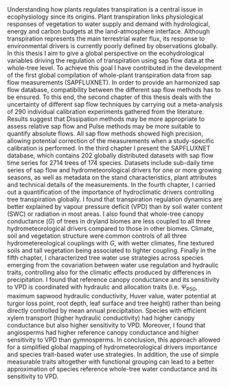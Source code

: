 \setlength{\parindent}{30pt}
Understanding how plants regulates transpiration is a central issue in ecophysiology since its origins. Plant transpiration links physiological responses of vegetation to water supply and demand with hydrological, energy and carbon budgets at the land-atmosphere interface. Although transpiration represents the main terrestrial water flux, its response to environmental drivers is currently poorly defined by observations globally. \par

In this thesis I aim to give a global perspective on the ecohydrological variables driving the regulation of transpiration using sap flow data at the whole-tree level. To achieve this goal I have contributed in the development of the first global compilation of whole-plant transpiration data from sap flow measurements (SAPFLUXNET). In order to provide an harmonized sap flow database, compatibility between the different sap flow methods has to be ensured. To this end, the second chapter of this thesis deals with the uncertainty of different sap flow techniques by carrying out a meta-analysis of 290 individual calibration experiments gathered from the literature. Results suggest that Dissipation methods may be more appropriate to assess relative sap flow and Pulse methods may be more suitable to quantify absolute flows. All sap flow methods showed high precision, allowing potential correction of the measurements when a study-specific calibration is performed. In the third chapter I present the SAPFLUXNET database, which contains 202 globally distributed datasets with sap flow time series for 2714 trees of 174 species. Datasets include sub-daily time series of sap flow and hydrometeorological drivers for one or more growing seasons, as well as metadata on the stand characteristics, plant attributes and technical details of the measurements. In the fourth chapter, I carried out a quantification of the importance of hydroclimatic drivers controlling tree transpiration globally. I found that transpiration regulation dynamics are better explained by vapour pressure deficit (VPD) than by soil water content (SWC) or radiation in most areas. I also found that whole-tree canopy conductance ($G$) of trees in dryland biomes are less coupled to all three hydrometeorological drivers compared to those in other biomes. Climate, soil and vegetation structure were common controls of all three hydrometereological couplings with $G$, with wetter climates, fine textured soils and tall vegetation being associated to tighter coupling. Finally in the fifth chapter, I characterized tree water use strategies across species emerging from the covariation between water use regulation and hydraulic traits, controlling also for the climatic effects produced by differences in precipitation. I found that reference canopy conductance and its sensitivity to VPD is coordinated with hydraulic and allocation traits (i.e. $\Psi_{\text{P50}}$, maximum sapwood hydraulic conductivity, Huver value, water potential at turgor loss point, root depth, leaf surface and tree height) rather than being directly controlled by mean annual precipitation. Species with efficient xylem transport (higher hydraulic conductivity) had higher canopy conductance but also higher sensitivity to VPD. Moreover, I found that angiosperms had higher reference canopy conductance and higher sensitivity to VPD than gymnosperms. In conclusion, this approach allowed for a simplified global mapping of hydrometeorological drivers importance and species trait-based water use strategies. In addition, the use of simple measurable traits altogether with functional grouping can lead to a better approximation of species reference whole-tree water conductance and its sensitivity to VPD.\par

